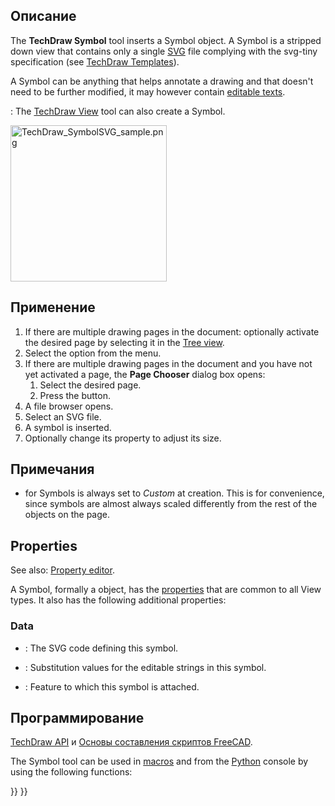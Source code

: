 <languages/>

<div class="mw-translate-fuzzy">
{{Docnav/ru
|[[TechDraw_GeometricHatch/ru|Применить геометрическую штриховку к грани]]
|[[TechDraw_Image/ru|Вставить растровое изображение]]
|[[TechDraw_Workbench/ru|Верстак "TechDraw"]]
|IconL=TechDraw_GeometricHatch.svg
|IconR=TechDraw_Image.svg
|IconC=Workbench_TechDraw.svg
}}
</div>

<div class="mw-translate-fuzzy">
{{GuiCommand/ru
|Name/ru=Вставить знак
|Name=TechDraw_Symbol
|MenuLocation=TechDraw → Вставить SVG знак
|Workbenches=[[TechDraw_Workbench/ru|TechDraw]]
|SeeAlso=[[TechDraw_Templates/ru|Шаблоны]], [[Draft_SVG/ru|Draft SVG]]
}}
</div>

<span id="Description"></span>
==Описание==

The '''TechDraw Symbol''' tool inserts a Symbol object. A Symbol is a stripped down view that contains only a single [[SVG|SVG]] file complying with the svg-tiny specification (see [[TechDraw_Templates#Notes|TechDraw Templates]]). 

A Symbol can be anything that helps annotate a drawing and that doesn't need to be further modified, it may however contain  [[Svg_Namespace#freecad:editable|editable texts]].

{{Version|1.0}}: The [[TechDraw_View|TechDraw View]] tool can also create a Symbol.

[[Image:TechDraw_SymbolSVG_sample.png|250px]]
{{Caption|Compass rose added to the drawing page; this symbol is available by installing the "symbols_library" addon with the [[Std_AddonMgr|Addon Manager]]}}

<span id="Usage"></span>
==Применение==

# If there are multiple drawing pages in the document: optionally activate the desired page by selecting it in the [[Tree_view|Tree view]].
# Select the {{MenuCommand|TechDraw → TechDraw Views → [[Image:TechDraw_Symbol.svg|16px]] Insert SVG Symbol}} option from the menu.
# If there are multiple drawing pages in the document and you have not yet activated a page, the '''Page Chooser''' dialog box opens:
## Select the desired page.
## Press the {{Button|OK}} button.
# A file browser opens.
# Select an SVG file.
# A symbol is inserted.
# Optionally change its {{PropertyData|Scale}} property to adjust its size.

<span id="Notes"></span>
== Примечания ==

* {{PropertyData|Scale Type}} for Symbols is always set to ''Custom'' at creation. This is for convenience, since symbols are almost always scaled differently from the rest of the objects on the page.

== Properties ==

See also: [[Property_editor|Property editor]].

A Symbol, formally a {{Incode|TechDraw::DrawViewSymbol}} object, has the [[TechDraw_View#Properties_Part_View|properties]] that are common to all View types. It also has the following additional properties:

=== Data ===

{{TitleProperty|Drawing view}}

* {{PropertyData|Symbol|String|Hidden}}: The SVG code defining this symbol.
* {{PropertyData|Editable Texts|StringList}}: Substitution values for the editable strings in this symbol.
* {{PropertyData|Owner|Link}}: Feature to which this symbol is attached. {{Version|1.0}}

<span id="Scripting"></span>
==Программирование==

{{Emphasis|См. так же:}} [[TechDraw_API/ru|TechDraw API]] и [[FreeCAD_Scripting_Basics/ru|Основы составления скриптов FreeCAD]].

The Symbol tool can be used in [[Macros|macros]] and from the [[Python|Python]] console by using the following functions:

{{Code|code=
sym = FreeCAD.ActiveDocument.addObject('TechDraw::DrawViewSymbol','TestSymbol')
rc = page.addView(anno)
f = open(unicode(symbolFileSpec,'utf-8'),'r')
svg = f.read()
f.close()
sym.Symbol = svg
rc = page.addView(sym)
}}


<div class="mw-translate-fuzzy">
{{Docnav/ru
|[[TechDraw_GeometricHatch/ru|Применить геометрическую штриховку к грани]]
|[[TechDraw_Image/ru|Вставить растровое изображение]]
|[[TechDraw_Workbench/ru|Верстак "TechDraw"]]
|IconL=TechDraw_GeometricHatch.svg
|IconR=TechDraw_Image.svg
|IconC=Workbench_TechDraw.svg
}}
</div>

{{TechDraw_Tools_navi{{#translation:}}}}
{{Userdocnavi{{#translation:}}}}